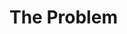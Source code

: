 # The Problem
<!-- 
Bayesian analysis is a statistical paradigm that answers research questions about unknown parameters using probability statements. This allow to summarize a parameter by an entire distribution of values, the posterior, instead of one fixed value as in frequentist analysis.
A posterior distribution comprises a prior distribution about a parameter and a likelihood model providing information about the parameter based on observed data. Depending on the chosen prior distribution and likelihood model, the posterior distribution is either available analytically or approximated by, for example, one of the Markov chain Monte Carlo (MCMC) methods. 
The Bayesian paradigm has several appealing features, including the ability to make inference on complex data structures, provide a comprehensive view of parameter uncertainty.
Although Bayesian inference is becoming endemic in a wide range of fields, an even more wide spreading use of such framework is hampered by the challenge in providing reasonable priors without a very good knowledge of the mathematics behind the scenes.
As pointed out by Gelman, Simpson and Betancourt (2017 arxiv.org/abs/1708.07487) much of the recent progresses in Bayesian methodology points toward the beneﬁts of including real, subject-matter-speciﬁc, prior information to get more stable and accurate inferences. This puts new and signiﬁcant burdens on the developers and users of Bayesian methods, and an obligation for statisticians to develop default priors, or more generally procedures for researchers to build bespoke priors, going beyond the traditional recommendations. At the same time, those researchers need to recognize the importance of the prior and spend the time encoding their expertise in probabilistic form.
This process is not straightforward and could sensibly change the inferences.
It would be ideal to have tools for generating reasonable prior distributions from simple distributions or summary of expert opinions elicitations. It would be even better if that prior generating process could start from a web-based application in which people can interactively play with tables, histograms or densities to input prior beliefs.
-->



